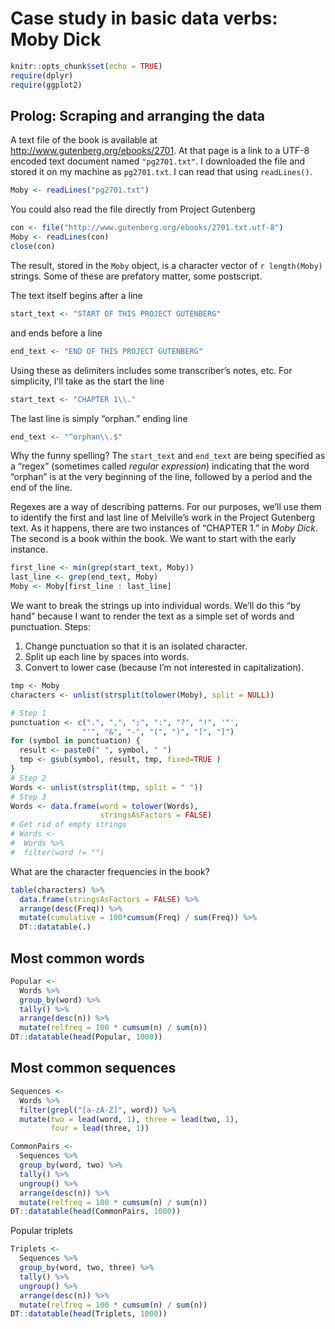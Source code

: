 # Case study in basic data verbs: Moby Dick

```r
knitr::opts_chunk$set(echo = TRUE)
require(dplyr)
require(ggplot2)
```

## Prolog: Scraping and arranging the data

A text file of the book is available at <http://www.gutenberg.org/ebooks/2701>. At that page is a link to a UTF-8 encoded text document named `"pg2701.txt"`.  I downloaded the file and stored it on my machine as `pg2701.txt`. I can read that using `readLines()`.

```r
Moby <- readLines("pg2701.txt")
```
You could also read the file directly from Project Gutenberg
```r
con <- file("http://www.gutenberg.org/ebooks/2701.txt.utf-8")
Moby <- readLines(con)
close(con)
```

The result, stored in the `Moby` object, is a character vector of `r length(Moby)` strings.  Some of these are prefatory matter, some postscript.

The text itself begins after a line
```r
start_text <- "START OF THIS PROJECT GUTENBERG"
```
and ends before a line 
```r
end_text <- "END OF THIS PROJECT GUTENBERG"
```
Using these as delimiters includes some transcriber's notes, etc.  For simplicity, I'll take as the start the line
```r
start_text <- "CHAPTER 1\\."
```
The last line is simply "orphan." ending line
```r
end_text <- "^orphan\\.$"
```

Why the funny spelling? The `start_text` and `end_text` are being specified as a "regex" (sometimes called *regular expression*) indicating that the word "orphan" is at the very beginning of the line, followed by a period and the end of the line.

Regexes are a way of describing patterns.  For our purposes, we'll use them to identify the first and last line of Melville's work in the Project Gutenberg text. As it happens, there are two instances of "CHAPTER 1." in *Moby Dick*.  The second is a book within the book.  We want to start with the early instance.
```r
first_line <- min(grep(start_text, Moby))
last_line <- grep(end_text, Moby)
Moby <- Moby[first_line : last_line]
```

We want to break the strings up into individual words. We'll do this "by hand" because I want to render the text as a simple set of words and punctuation. Steps:

1. Change punctuation so that it is an isolated character.
2. Split up each line by spaces into words.
3. Convert to lower case (because I'm not interested in capitalization).
```r
tmp <- Moby
characters <- unlist(strsplit(tolower(Moby), split = NULL))

# Step 1
punctuation <- c(".", ",", ";", ":", "?", "!", '"', 
                "'", "&", "-", "(", ")", "[", "]")
for (symbol in punctuation) {
  result <- paste0(" ", symbol, " ")
  tmp <- gsub(symbol, result, tmp, fixed=TRUE )
}
# Step 2
Words <- unlist(strsplit(tmp, split = " "))
# Step 3
Words <- data.frame(word = tolower(Words),
                    stringsAsFactors = FALSE)
# Get rid of empty strings
# Words <- 
#  Words %>%
#  filter(word != "")
```

What are the character frequencies in the book?

```r
table(characters) %>% 
  data.frame(stringsAsFactors = FALSE) %>%
  arrange(desc(Freq)) %>%
  mutate(cumulative = 100*cumsum(Freq) / sum(Freq)) %>%
  DT::datatable(.)
```

## Most common words

```r
Popular <-
  Words %>%
  group_by(word) %>%
  tally() %>%
  arrange(desc(n)) %>%
  mutate(relfreq = 100 * cumsum(n) / sum(n))
DT::datatable(head(Popular, 1000))
```

## Most common sequences

```r
Sequences <-
  Words %>% 
  filter(grepl("[a-zA-Z]", word)) %>%
  mutate(two = lead(word, 1), three = lead(two, 1),
         four = lead(three, 1))

CommonPairs <-
  Sequences %>%
  group_by(word, two) %>%
  tally() %>% 
  ungroup() %>%
  arrange(desc(n)) %>%
  mutate(relfreq = 100 * cumsum(n) / sum(n))
DT::datatable(head(CommonPairs, 1000))

```

Popular triplets
```r
Triplets <-
  Sequences %>%
  group_by(word, two, three) %>%
  tally() %>%
  ungroup() %>%
  arrange(desc(n)) %>%
  mutate(relfreq = 100 * cumsum(n) / sum(n))
DT::datatable(head(Triplets, 1000))
```

<!--

## For working across files
```r
library(tm)
foo <- VCorpus(DirSource(".", pattern="-cleaned.txt",
                         encoding = "UTF-8"),
               readerControl = list(language = "eng"))
```

-->
